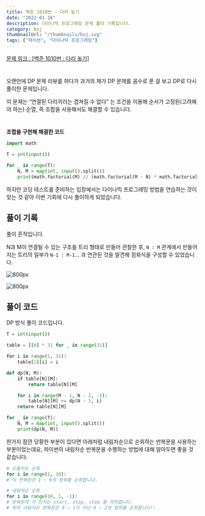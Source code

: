 ```yaml
---
title: 백준 1010번 - 다리 놓기
date: "2022-01-16"
description: 다이나믹 프로그래밍 문제 풀이 기록입니다.
category: boj
thumbnailUrl: "/thumbnails/boj.svg"
tags: ["파이썬", "다이나믹 프로그래밍"]
---
```


[문제 링크 : [백준 1010번 : 다리 놓기]](https://www.acmicpc.net/problem/1010)

#

오랜만에 DP 문제 리뷰를 하다가 과거의 제가 DP 문제를 꼼수로 푼 걸 보고 DP로 다시 풀이한 문제입니다.

이 문제는 “연결된 다리끼리는 겹쳐질 수 없다” 는 조건을 이용해 순서가 고정된(고려해야 하는) 순열, 즉 조합을 사용해서도 해결할 수 있습니다.

#

**조합을 구현해 해결한 코드**

```python
import math

T = int(input())

for _ in range(T):
    N, M = map(int, input().split())
    print(math.factorial(M) // (math.factorial(M - N) * math.factorial(N)))
```

하지만 코딩 테스트를 준비하는 입장에서는 다이나믹 프로그래밍 방법을 연습하는 것이 맞는 것 같아 이번 기회에 다시 풀이하게 되었습니다.

## 풀이 기록

풀이 흔적입니다.

N과 M이 연결될 수 있는 구조를 트리 형태로 만들어 관찰한 후, `N : M` 관계에서 만들어지는 트리의 일부가 `N-1 : M-1`... 과 연관된 것을 발견해 점화식을 구성할 수 있었습니다.

![](/posts/백준-1010번-다리-놓기/2.jpg "800px")

![](/posts/백준-1010번-다리-놓기/3.jpg "800px")

## 풀이 코드

DP 방식 풀이 코드입니다.

```python
T = int(input())

table = [[0] * 31 for _ in range(31)]

for i in range(1, 31):
    table[1][i] = i

def dp(N, M):
    if table[N][M]:
        return table[N][M]

    for i in range(M - 1, N - 2, -1):
        table[N][M] += dp(N - 1, i)
    return table[N][M]

for _ in range(T):
    N, M = map(int, input().split())
    print(dp(N, M))
```

한가지 잠깐 당황한 부분이 있다면 아래처럼 내림차순으로 순회하는 반복문을 사용하는 부분이었는데요, 파이썬의 내림차순 반복문을 수행하는 방법에 대해 알아두면 좋을 것 같습니다.

```python
# 오름차순 순회
for i in range(1, 10):
# 이 반복문은 1 ~ 9의 범위를 순회합니다.

# 내림차순 순회
for i in range(10, 1, -1):
# 반복문의 각 인자는 start, stop, step 를 의미합니다.
# 위의 내림차순 반복문은 9 ~ 1이 아닌 9 ~ 2의 범위를 순회합니다!!
```
